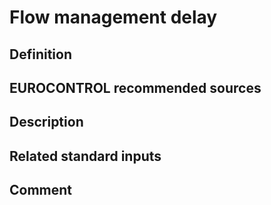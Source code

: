 # Flow management delay

## Definition

## EUROCONTROL recommended sources

## Description

## Related standard inputs

## Comment

